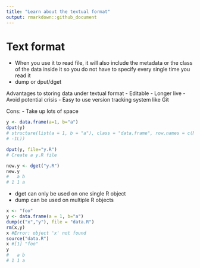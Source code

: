 ```yaml
---
title: "Learn about the textual format"
output: rmarkdown::github_document
---
```

# Text format
- When you use it to read file, it will also include the metadata or the class of the data inside it so you do not have to specify every single time you read it
- dump or dput/dget

Advantages to storing data under textual format
- Editable
- Longer live
- Avoid potential crisis
- Easy to use version tracking system like Git

Cons:
- Take up lots of space

```r
y <- data.frame(a=1, b="a")
dput(y)
# structure(list(a = 1, b = "a"), class = "data.frame", row.names = c(NA,
# -1L))

dput(y, file="y.R")
# Create a y.R file

new.y <- dget("y.R")
new.y
#   a b  
# 1 1 a
```
- dget can only be used on one single R object
- dump can be used on multiple R objects

```r
x <- "foo"
y <- data.frame(a = 1, b="a")
dump(c("x","y"), file = "data.R")
rm(x,y)
x #Error: object 'x' not found
source("data.R")
x #[1] "foo"
y
#   a b
# 1 1 a
```

